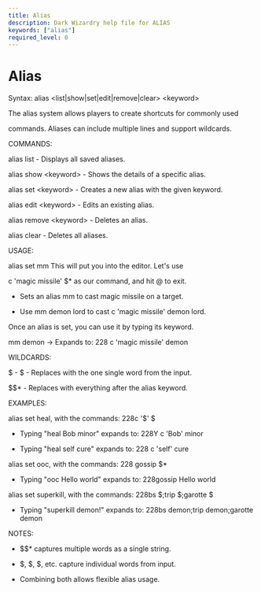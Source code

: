 ```yaml
---
title: Alias
description: Dark Wizardry help file for ALIAS
keywords: ["alias"]
required_level: 0
---
```


# Alias

Syntax:  alias \<list|show|set|edit|remove|clear\> \<keyword\>  

 The alias system allows players to create shortcuts for commonly used  
 commands. Aliases can include multiple lines and support wildcards.  

 COMMANDS:  
 alias list     - Displays all saved aliases.  
 alias show \<keyword\>     - Shows the details of a specific alias.  
 alias set \<keyword\>      - Creates a new alias with the given keyword.  
 alias edit \<keyword\>     - Edits an existing alias.  
 alias remove \<keyword\>   - Deletes an alias.  
 alias clear              - Deletes all aliases.  

 USAGE:  
 alias set mm This will put you into the editor. Let's use  
 c 'magic missile' $* as our command, and hit @ to exit.  
 - Sets an alias mm to cast magic missile on a target.  
 - Use mm demon lord to cast c 'magic missile' demon lord.  

 Once an alias is set, you can use it by typing its keyword.  
 mm demon    -\> Expands to: 228 c 'magic missile' demon  

 WILDCARDS:  
 $ - $ - Replaces with the one single word from the input.  
 $$*      - Replaces with everything after the alias keyword.  

 EXAMPLES:  
 alias set heal, with the commands:  228c '$' $  
 - Typing "heal Bob minor" expands to: 228Y c 'Bob' minor  
 - Typing "heal self cure" expands to: 228 c 'self' cure  

 alias set ooc, with the commands: 228 gossip $*  
 - Typing "ooc Hello world" expands to: 228gossip Hello world  

 alias set superkill, with the commands: 228bs $;trip $;garotte $  
 - Typing "superkill demon!" expands to: 228bs demon;trip demon;garotte demon  

 NOTES:  
 - $$* captures multiple words as a single string.  
 - $, $, $, etc. capture individual words from input.  
 - Combining both allows flexible alias usage.